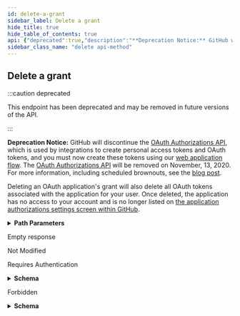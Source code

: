 ```yaml
---
id: delete-a-grant
sidebar_label: Delete a grant
hide_title: true
hide_table_of_contents: true
api: {"deprecated":true,"description":"**Deprecation Notice:** GitHub will discontinue the [OAuth Authorizations API](https://docs.github.com/rest/reference/oauth-authorizations/), which is used by integrations to create personal access tokens and OAuth tokens, and you must now create these tokens using our [web application flow](https://docs.github.com/developers/apps/authorizing-oauth-apps#web-application-flow). The [OAuth Authorizations API](https://docs.github.com/rest/reference/oauth-authorizations/) will be removed on November, 13, 2020. For more information, including scheduled brownouts, see the [blog post](https://developer.github.com/changes/2020-02-14-deprecating-oauth-auth-endpoint/).\n\nDeleting an OAuth application's grant will also delete all OAuth tokens associated with the application for your user. Once deleted, the application has no access to your account and is no longer listed on [the application authorizations settings screen within GitHub](https://github.com/settings/applications#authorized).","externalDocs":{"description":"API method documentation","url":"https://docs.github.com/rest/reference/oauth-authorizations#delete-a-grant"},"operationId":"oauth-authorizations/delete-grant","parameters":[{"description":"grant_id parameter","in":"path","name":"grant_id","required":true,"schema":{"type":"integer"}}],"responses":{"204":{"description":"Empty response"},"304":{"description":"Not Modified"},"401":{"content":{"application/json":{"schema":{"description":"Basic Error","properties":{"documentation_url":{"type":"string"},"message":{"type":"string"}},"title":"Basic Error","type":"object"}}},"description":"Requires Authentication"},"403":{"content":{"application/json":{"schema":{"description":"Basic Error","properties":{"documentation_url":{"type":"string"},"message":{"type":"string"}},"title":"Basic Error","type":"object"}}},"description":"Forbidden"}},"tags":["oauth-authorizations"],"x-github":{"category":"oauth-authorizations","deprecationDate":"2020-02-14T00:00:00.000Z","enabledForGitHubApps":false,"githubCloudOnly":false,"previews":[],"removalDate":"2020-11-13T00:00:00.000Z","subcategory":null},"method":"delete","path":"/applications/grants/{grant_id}","servers":[{"url":"https://api.github.com"}],"info":{"contact":{"name":"Support","url":"https://support.github.com/contact"},"description":"GitHub's v3 REST API.","license":{"name":"MIT","url":"https://spdx.org/licenses/MIT"},"termsOfService":"https://docs.github.com/articles/github-terms-of-service","title":"GitHub v3 REST API","version":"1.1.4","x-apisguru-categories":["collaboration","developer_tools"],"x-logo":{"url":"https://twitter.com/github/profile_image?size=original"},"x-origin":[{"format":"openapi","url":"https://raw.githubusercontent.com/github/rest-api-description/main/descriptions/api.github.com/api.github.com.json","version":"3.0"}],"x-providerName":"github.com"},"postman":{"name":"Delete a grant","description":{"content":"**Deprecation Notice:** GitHub will discontinue the [OAuth Authorizations API](https://docs.github.com/rest/reference/oauth-authorizations/), which is used by integrations to create personal access tokens and OAuth tokens, and you must now create these tokens using our [web application flow](https://docs.github.com/developers/apps/authorizing-oauth-apps#web-application-flow). The [OAuth Authorizations API](https://docs.github.com/rest/reference/oauth-authorizations/) will be removed on November, 13, 2020. For more information, including scheduled brownouts, see the [blog post](https://developer.github.com/changes/2020-02-14-deprecating-oauth-auth-endpoint/).\n\nDeleting an OAuth application's grant will also delete all OAuth tokens associated with the application for your user. Once deleted, the application has no access to your account and is no longer listed on [the application authorizations settings screen within GitHub](https://github.com/settings/applications#authorized).","type":"text/plain"},"url":{"path":["applications","grants",":grant_id"],"host":["{{baseUrl}}"],"query":[],"variable":[{"disabled":false,"description":{"content":"(Required) grant_id parameter","type":"text/plain"},"type":"any","value":"","key":"grant_id"}]},"header":[{"key":"Accept","value":"application/json"}],"method":"DELETE"}}
sidebar_class_name: "delete api-method"
---
```



## Delete a grant

:::caution deprecated

This endpoint has been deprecated and may be removed in future versions of the API.

:::

**Deprecation Notice:** GitHub will discontinue the [OAuth Authorizations API](https://docs.github.com/rest/reference/oauth-authorizations/), which is used by integrations to create personal access tokens and OAuth tokens, and you must now create these tokens using our [web application flow](https://docs.github.com/developers/apps/authorizing-oauth-apps#web-application-flow). The [OAuth Authorizations API](https://docs.github.com/rest/reference/oauth-authorizations/) will be removed on November, 13, 2020. For more information, including scheduled brownouts, see the [blog post](https://developer.github.com/changes/2020-02-14-deprecating-oauth-auth-endpoint/).

Deleting an OAuth application&#39;s grant will also delete all OAuth tokens associated with the application for your user. Once deleted, the application has no access to your account and is no longer listed on [the application authorizations settings screen within GitHub](https://github.com/settings/applications#authorized).

<details style={{"marginBottom":"1rem"}}><summary style={{}}><strong>Path Parameters</strong></summary><div><ul><ParamsItem className={"paramsItem"} param={{"description":"grant_id parameter","in":"path","name":"grant_id","required":true,"schema":{"type":"integer"}}}></ParamsItem></ul></div></details><div><ApiTabs><TabItem label={"204"} value={"204"}><div>

Empty response

</div><div></div></TabItem><TabItem label={"304"} value={"304"}><div>

Not Modified

</div><div></div></TabItem><TabItem label={"401"} value={"401"}><div>

Requires Authentication

</div><div><details style={{}}><summary style={{"textAlign":"left"}}><strong>Schema</strong></summary><div style={{"textAlign":"left","marginLeft":"1rem"}}></div><ul style={{"marginLeft":"1rem"}}><SchemaItem collapsible={false} name={"documentation_url"} required={false} schemaDescription={undefined} schemaName={"string"} qualifierMessage={undefined}></SchemaItem><SchemaItem collapsible={false} name={"message"} required={false} schemaDescription={undefined} schemaName={"string"} qualifierMessage={undefined}></SchemaItem></ul></details></div></TabItem><TabItem label={"403"} value={"403"}><div>

Forbidden

</div><div><details style={{}}><summary style={{"textAlign":"left"}}><strong>Schema</strong></summary><div style={{"textAlign":"left","marginLeft":"1rem"}}></div><ul style={{"marginLeft":"1rem"}}><SchemaItem collapsible={false} name={"documentation_url"} required={false} schemaDescription={undefined} schemaName={"string"} qualifierMessage={undefined}></SchemaItem><SchemaItem collapsible={false} name={"message"} required={false} schemaDescription={undefined} schemaName={"string"} qualifierMessage={undefined}></SchemaItem></ul></details></div></TabItem></ApiTabs></div>
      